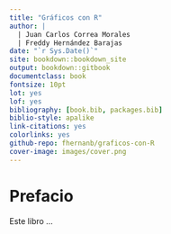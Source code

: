 ```yaml
--- 
title: "Gráficos con R"
author: |
  | Juan Carlos Correa Morales
  | Freddy Hernández Barajas
date: "`r Sys.Date()`"
site: bookdown::bookdown_site
output: bookdown::gitbook
documentclass: book
fontsize: 10pt
lot: yes
lof: yes
bibliography: [book.bib, packages.bib]
biblio-style: apalike
link-citations: yes
colorlinks: yes
github-repo: fhernanb/graficos-con-R
cover-image: images/cover.png
---
```



# Prefacio {-}

Este libro ... 
